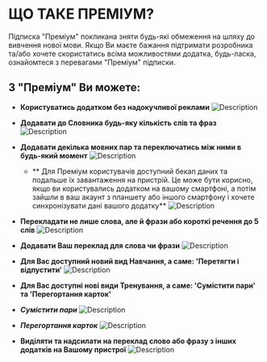 # **ЩО ТАКЕ ПРЕМІУМ?**

Підписка "Преміум" покликана зняти будь-які обмеження на шляху до вивчення нової мови. Якщо Ви маєте бажання підтримати розробника та/або хочете скористатись всіма можливостями додатка, будь-ласка, ознайомтеся з перевагами "Преміум" підписки.

## **З "Преміум" Ви можете:**

- **Користуватись додатком без надокучливої реклами**
  ![Description](/premium/assets/ad_free.png)

- **Додавати до Словника будь-яку кількість слів та фраз**
  ![Description](/premium/assets/no_limits.png)

- **Додавати декілька мовних пар та переключатись між ними в будь-який момент**
  ![Description](/premium/assets/multiple_lang_pairs_ukr.png)

  - ** Для Преміум користувачів доступний бекап даних та подальше їх завантаження на пристрій. Це може бути корисно, якщо ви користувались додатком на вашому смартфоні, а потім зайшли в ваш акаунт з планшету або іншого смартфону і хочете синхронізувати дані вашого додатку**
    ![Description](/premium/assets/backup_ukr.webp)

- **Перекладати не лише слова, але й фрази або короткі речення до 5 слів**
  ![Description](/premium/assets/translate_phrases_ukr.png)

- **Додавати Ваш переклад для слова чи фрази**
  ![Description](/premium/assets/custom_translate_ukr.png)

- **Для Вас доступний новий вид Навчання, а саме: 'Перетягти і відпустити'**
  ![Description](/premium/assets/match_pairs_learning.gif)

- **Для Вас доступні нові види Тренування, а саме: 'Сумістити пари' та 'Перегортання карток'**

- **_Сумістити пари_**
  ![Description](/premium/assets/match_pairs_training.gif)

- **_Перегортання карток_**
  ![Description](/premium/assets/flip_cards_training.gif)

- **Виділяти та надсилати на переклад слово або фразу з інших додатків на Вашому пристрої**
  ![Description](/premium/assets/send_other_apps.gif)
